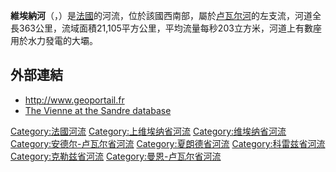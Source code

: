 {{noteTA
|G1=法国地名
|G2=单位
}}
{{Infobox river
  | name              = 維埃納河
  | native_name       = {{native name|fr|Vienne}}<br>{{native name|oc|Vinhana}}
  | image             = Limoges bridge Saint Martial.JPG
  | image_caption     = 流经[[利摩日|利摩日]]的維埃納河
  | map               = Vienne (rivière).png
  | source1_location  = [[米勒瓦什高原|米勒瓦什高原]] 
  | mouth_location    = [[卢瓦尔河|卢瓦尔河]]
  | mouth_coordinates = {{coord|47|12|45|N|0|4|31|E|name=Loire-Vienne|display=inline,title}}
  | progression       = {{RLoire}}
  | subdivision_type1 = [[世界政區索引|国家]]
  | subdivision_name1 = {{FR}}
  | length            = {{convert|363|km|abbr=on}}
  | source1_elevation = {{convert|880|m|abbr=on}}
  | discharge1_avg    = {{convert|203|m3/s|abbr=on}}
  | basin_size        = {{convert|21,105|km2|abbr=on}}
}}
'''維埃納河'''（{{lang-fr|Vienne}}，{{IPA-fr|vjɛn|-|LL-Q150 (fra)-GrandCelinien-Vienne.wav}}）是[[法國|法國]]的河流，位於該國西南部，屬於[[卢瓦尔河|卢瓦尔河]]的左支流，河道全長363公里，流域面積21,105平方公里，平均流量每秒203立方米，河道上有數座用於水力發電的大壩。

==外部連結==
*http://www.geoportail.fr {{Wayback|url=http://www.geoportail.fr/ |date=20101215171356 }}
*[http://sandre.eaufrance.fr/app/chainage/courdo/htm/L---006-.php?cg=L---006- The Vienne at the Sandre database]

{{Authority control}}
{{France-geo-stub}}
[[Category:法國河流|Category:法國河流]]
[[Category:上维埃纳省河流|Category:上维埃纳省河流]]
[[Category:维埃纳省河流|Category:维埃纳省河流]]
[[Category:安德尔-卢瓦尔省河流|Category:安德尔-卢瓦尔省河流]]
[[Category:夏朗德省河流|Category:夏朗德省河流]]
[[Category:科雷兹省河流|Category:科雷兹省河流]]
[[Category:克勒兹省河流|Category:克勒兹省河流]]
[[Category:曼恩-卢瓦尔省河流|Category:曼恩-卢瓦尔省河流]]